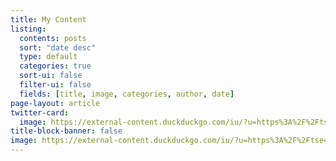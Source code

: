```yaml
---
title: My Content
listing:
  contents: posts
  sort: "date desc"
  type: default
  categories: true
  sort-ui: false
  filter-ui: false
  fields: [title, image, categories, author, date]
page-layout: article
twitter-card:
  image: https://external-content.duckduckgo.com/iu/?u=https%3A%2F%2Ftse4.mm.bing.net%2Fth%3Fid%3DOIP.7rwHFBYbiza6cNVjC0txKAAAAA%26pid%3DApi&f=1
title-block-banner: false
image: https://external-content.duckduckgo.com/iu/?u=https%3A%2F%2Ftse4.mm.bing.net%2Fth%3Fid%3DOIP.7rwHFBYbiza6cNVjC0txKAAAAA%26pid%3DApi&f=1
---
```



